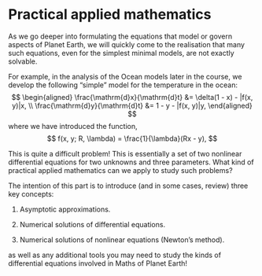 # Practical applied mathematics

As we go deeper into formulating the equations that model or govern aspects of Planet Earth, we will quickly come to the realisation that many such equations, even for the simplest minimal models, are not exactly solvable. 

For example, in the analysis of the Ocean models later in the course, we develop the following "simple" model for the temperature in the ocean:
$$
\begin{aligned}
\frac{\mathrm{d}x}{\mathrm{d}t} &= \delta(1 - x) - |f(x, y)|x, \\
\frac{\mathrm{d}y}{\mathrm{d}t} &= 1 - y - |f(x, y)|y, 
\end{aligned}
$$
where we have introduced the function,
$$
f(x, y; R, \lambda) = \frac{1}{\lambda}(Rx - y),
$$

This is quite a difficult problem! This is essentially a set of two nonlinear differential equations for two unknowns and three parameters. What kind of practical applied mathematics can we apply to study such problems?


The intention of this part is to introduce (and in some cases, review) three key concepts: 

1. Asymptotic approximations.

2. Numerical solutions of differential equations.

3. Numerical solutions of nonlinear equations (Newton's method).

as well as any additional tools you may need to study the kinds of differential equations involved in Maths of Planet Earth!

